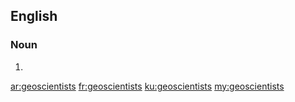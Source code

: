 ==English==

===Noun===
{{head|en}}

# {{plural of|geoscientist}}

[[ar:geoscientists]]
[[fr:geoscientists]]
[[ku:geoscientists]]
[[my:geoscientists]]